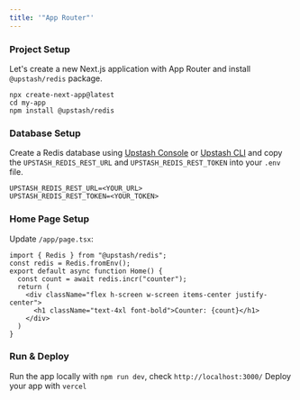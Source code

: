 ```yaml
---
title: '"App Router"'
---
```

### Project Setup
Let's create a new Next.js application with App Router and install `@upstash/redis` package.
```shell
npx create-next-app@latest
cd my-app
npm install @upstash/redis
```
### Database Setup
Create a Redis database using [Upstash Console](https://console.upstash.com) or [Upstash CLI](https://github.com/upstash/cli) and copy the `UPSTASH_REDIS_REST_URL` and `UPSTASH_REDIS_REST_TOKEN` into your `.env` file.
```shell .env
UPSTASH_REDIS_REST_URL=<YOUR_URL>
UPSTASH_REDIS_REST_TOKEN=<YOUR_TOKEN>
```
### Home Page Setup
Update `/app/page.tsx`:
```tsx /app/page.tsx
import { Redis } from "@upstash/redis";
const redis = Redis.fromEnv();
export default async function Home() {
  const count = await redis.incr("counter");
  return (
    <div className="flex h-screen w-screen items-center justify-center">
      <h1 className="text-4xl font-bold">Counter: {count}</h1>
    </div>
  )
}
```
### Run & Deploy
Run the app locally with `npm run dev`, check `http://localhost:3000/`
Deploy your app with `vercel`
